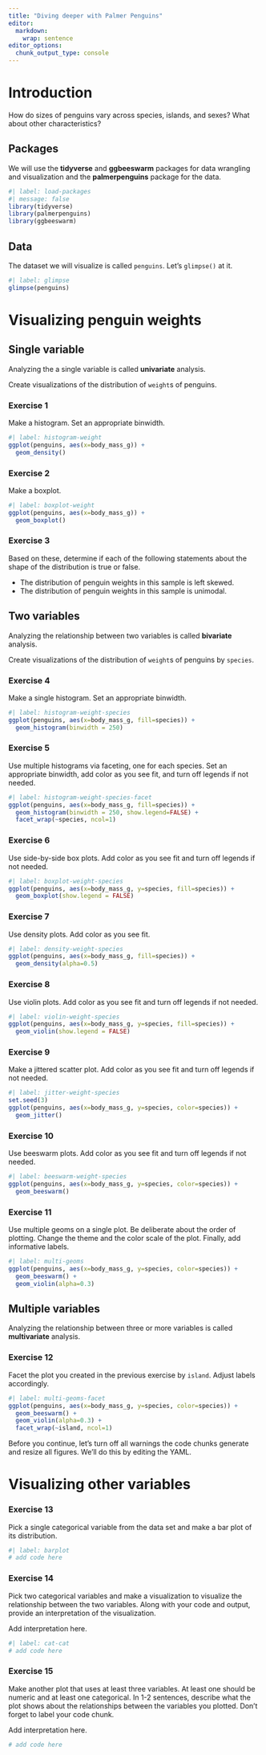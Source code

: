 ```yaml
---
title: "Diving deeper with Palmer Penguins"
editor: 
  markdown: 
    wrap: sentence
editor_options: 
  chunk_output_type: console
---
```


# Introduction

How do sizes of penguins vary across species, islands, and sexes?
What about other characteristics?

## Packages

We will use the **tidyverse** and **ggbeeswarm** packages for data wrangling and visualization and the **palmerpenguins** package for the data.

```r
#| label: load-packages
#| message: false
library(tidyverse)
library(palmerpenguins)
library(ggbeeswarm)
```

## Data

The dataset we will visualize is called `penguins`.
Let's `glimpse()` at it.

```r
#| label: glimpse
glimpse(penguins)
```

# Visualizing penguin weights

## Single variable

::: callout-note
Analyzing the a single variable is called **univariate** analysis.
:::

Create visualizations of the distribution of `weight`s of penguins.

### Exercise 1

Make a histogram.
Set an appropriate binwidth.

```r
#| label: histogram-weight
ggplot(penguins, aes(x=body_mass_g)) +
  geom_density()
```

### Exercise 2

Make a boxplot.

```r
#| label: boxplot-weight
ggplot(penguins, aes(x=body_mass_g)) +
  geom_boxplot()
```

### Exercise 3

Based on these, determine if each of the following statements about the shape of the distribution is true or false.

-   The distribution of penguin weights in this sample is left skewed.
-   The distribution of penguin weights in this sample is unimodal.

## Two variables

::: callout-note
Analyzing the relationship between two variables is called **bivariate** analysis.
:::

Create visualizations of the distribution of `weight`s of penguins by `species`.

### Exercise 4

Make a single histogram.
Set an appropriate binwidth.

```r
#| label: histogram-weight-species
ggplot(penguins, aes(x=body_mass_g, fill=species)) +
  geom_histogram(binwidth = 250)
```

### Exercise 5

Use multiple histograms via faceting, one for each species.
Set an appropriate binwidth, add color as you see fit, and turn off legends if not needed.

```r
#| label: histogram-weight-species-facet
ggplot(penguins, aes(x=body_mass_g, fill=species)) +
  geom_histogram(binwidth = 250, show.legend=FALSE) +
  facet_wrap(~species, ncol=1)
```

### Exercise 6

Use side-by-side box plots.
Add color as you see fit and turn off legends if not needed.

```r
#| label: boxplot-weight-species
ggplot(penguins, aes(x=body_mass_g, y=species, fill=species)) +
  geom_boxplot(show.legend = FALSE)
```

### Exercise 7

Use density plots.
Add color as you see fit.

```r
#| label: density-weight-species
ggplot(penguins, aes(x=body_mass_g, fill=species)) +
  geom_density(alpha=0.5)
```

### Exercise 8

Use violin plots.
Add color as you see fit and turn off legends if not needed.

```r
#| label: violin-weight-species
ggplot(penguins, aes(x=body_mass_g, y=species, fill=species)) +
  geom_violin(show.legend = FALSE)
```

### Exercise 9

Make a jittered scatter plot.
Add color as you see fit and turn off legends if not needed.

```r
#| label: jitter-weight-species
set.seed(3)
ggplot(penguins, aes(x=body_mass_g, y=species, color=species)) +
  geom_jitter()
```

### Exercise 10

Use beeswarm plots.
Add color as you see fit and turn off legends if not needed.

```r
#| label: beeswarm-weight-species
ggplot(penguins, aes(x=body_mass_g, y=species, color=species)) +
  geom_beeswarm()
```

### Exercise 11

Use multiple geoms on a single plot.
Be deliberate about the order of plotting.
Change the theme and the color scale of the plot.
Finally, add informative labels.

```r
#| label: multi-geoms
ggplot(penguins, aes(x=body_mass_g, y=species, color=species)) +
  geom_beeswarm() +
  geom_violin(alpha=0.3)
```

## Multiple variables

::: callout-note
Analyzing the relationship between three or more variables is called **multivariate** analysis.
:::

### Exercise 12

Facet the plot you created in the previous exercise by `island`.
Adjust labels accordingly.

```r
#| label: multi-geoms-facet
ggplot(penguins, aes(x=body_mass_g, y=species, color=species)) +
  geom_beeswarm() +
  geom_violin(alpha=0.3) +
  facet_wrap(~island, ncol=1)
```

Before you continue, let's turn off all warnings the code chunks generate and resize all figures.
We'll do this by editing the YAML.

# Visualizing other variables

### Exercise 13

Pick a single categorical variable from the data set and make a bar plot of its distribution.

```r
#| label: barplot
# add code here
```

### Exercise 14

Pick two categorical variables and make a visualization to visualize the relationship between the two variables.
Along with your code and output, provide an interpretation of the visualization.

Add interpretation here.

```r
#| label: cat-cat
# add code here
```

### Exercise 15

Make another plot that uses at least three variables.
At least one should be numeric and at least one categorical.
In 1-2 sentences, describe what the plot shows about the relationships between the variables you plotted.
Don't forget to label your code chunk.

Add interpretation here.

```r
# add code here
```
